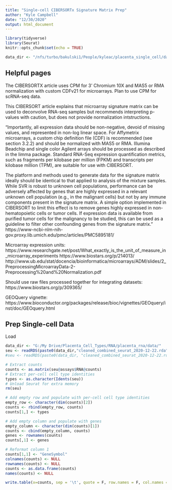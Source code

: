 ```yaml
---
title: "Single-cell CIBERSORTx Signature Matrix Prep"
author: "Kyle Campbell"
date: "12/30/2020"
output: html_document
---
```


```r
library(tidyverse)
library(Seurat)
knitr::opts_chunk$set(echo = TRUE)

data_dir <- "/nfs/turbo/bakulski1/People/kyleac/placenta_single_cell/data/"
```

## Helpful pages
The CIBERSORTX article uses CPM for 3' Chromium 10X and MAS5 or RMA normalization with custom CDFv21 for microarrays. Plan to use CPM for scRNA-seq data.

This CIBERSORT article explains that microarray signature matrix can be used to deconvolve RNA-seq samples but recommends interpreting p-values with caution, but does not provide normalization intstructions.

"Importantly, all expression data should be non-negative, devoid of missing values, and represented in non-log linear space. For Affymetrix microarrays, a custom chip definition file (CDF) is recommended (see section 3.2.2) and should be normalized with MAS5 or RMA. Illumina Beadchip and single color Agilent arrays should be processed as described in the limma package. Standard RNA-Seq expression quantification metrics, such as fragments per kilobase per million (FPKM) and transcripts per kilobase million (TPM), are suitable for use with CIBERSORT.

The platform and methods used to generate data for the signature matrix ideally should be identical to that applied to analysis of the mixture samples. While SVR is robust to unknown cell populations, performance can be adversely affected by genes that are highly expressed in a relevant unknown cell population (e.g., in the malignant cells) but not by any immune components present in the signature matrix. A simple option implemented in CIBERSORT to limit this effect is to remove genes highly expressed in non-hematopoietic cells or tumor cells. If expression data is available from purified tumor cells for the malignancy to be studied, this can be used as a guideline to filter other confounding genes from the signature matrix."
https://www-ncbi-nlm-nih-gov.proxy.lib.umich.edu/pmc/articles/PMC5895181/

Microarray expression units:
https://www.researchgate.net/post/What_exactly_is_the_unit_of_measure_in_microarray_experiments
https://www.biostars.org/p/214013/
http://www.ub.edu/stat/docencia/bioinformatica/microarrays/ADM/slides/2_PreprocessingMicroarrayData-2-Preprocessing%20and%20Normalization.pdf

Should use raw files processed together for integrating datasets:
https://www.biostars.org/p/309365/

GEOQuery vignette:
https://www.bioconductor.org/packages/release/bioc/vignettes/GEOquery/inst/doc/GEOquery.html


## Prep Single-cell Data

Load
```r
data_dir <- "G:/My Drive/Placenta_Cell_Types/RNA/placenta_rna/data/"
seu <- readRDS(paste0(data_dir,"cleaned_combined_seurat_2020-12-22.rda"))
#seu <- readRDS(paste0(data_dir, "cleaned_combined_seurat_2020-12-22.rda"))
```

```r
# Extract counts
counts <- as.matrix(seu@assays$RNA@counts)
# Extract per-cell cell type identities
types <- as.character(Idents(seu))
# Unload Seurat for extra memory
rm(seu)

# Add empty row and populate with per-cell cell type identities
empty_row <- character(dim(counts)[2])
counts <- rbind(empty_row, counts)
counts[1,] <- types

# Add empty column and populate with genes
empty_column <- character(dim(counts)[1])
counts <- cbind(empty_column, counts)
genes <- rownames(counts)
counts[,1] <- genes

# Reformat column 1
counts[1,1] <- "GeneSymbol"
colnames(counts) <- NULL
rownames(counts) <- NULL
counts <- as.data.frame(counts)
names(counts) <- NULL
```

```r
write.table(x=counts, sep = '\t', quote = F, row.names = F, col.names = F, file = paste0(data_dir, "KC_Pique-Regi_sc_signature_matrix_input_", Sys.Date(), ".txt"))
```